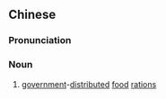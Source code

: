 {{also|廪食}}
==Chinese==
{{zh-forms|s=廪食}}

===Pronunciation===
{{zh-pron
|m=lǐnshí
|cat=n
}}

===Noun===
{{zh-noun}}

# {{lb|zh|archaic}} [[government]]-[[distributed]] [[food]] [[ration]]s